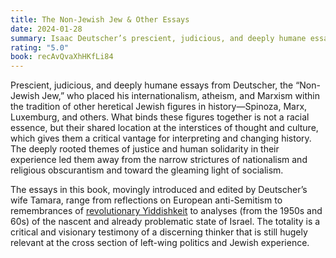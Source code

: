 ```yaml
---
title: The Non-Jewish Jew & Other Essays
date: 2024-01-28
summary: Isaac Deutscher’s prescient, judicious, and deeply humane essays on left-wing politics and Jewish experience.
rating: "5.0"
book: recAvQvaXhHKfLi84
---
```



<FeaturedBook id="recAvQvaXhHKfLi84" loading="eager" />

Prescient, judicious, and deeply humane essays from Deutscher, the “Non-Jewish Jew,” who placed his internationalism, atheism, and Marxism within the tradition of other heretical Jewish figures in history—Spinoza, Marx, Luxemburg, and others. What binds these figures together is not a racial essence, but their shared location at the interstices of thought and culture, which gives them a critical vantage for interpreting and changing history. The deeply rooted themes of justice and human solidarity in their experience led them away from the narrow strictures of nationalism and religious obscurantism and toward the gleaming light of socialism.

The essays in this book, movingly introduced and edited by Deutscher’s wife Tamara, range from reflections on European anti-Semitism to remembrances of [revolutionary Yiddishkeit](https://www.versobooks.com/products/254-revolutionary-yiddishland) to analyses (from the 1950s and 60s) of the nascent and already problematic state of Israel. The totality is a critical and visionary testimony of a discerning thinker that is still hugely relevant at the cross section of left-wing politics and Jewish experience.
